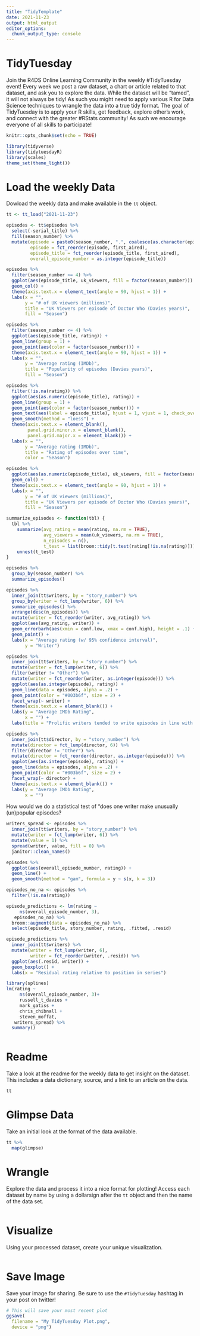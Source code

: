 ```yaml
---
title: "TidyTemplate"
date: 2021-11-23
output: html_output
editor_options: 
  chunk_output_type: console
---
```


# TidyTuesday

Join the R4DS Online Learning Community in the weekly #TidyTuesday event!
Every week we post a raw dataset, a chart or article related to that dataset, and ask you to explore the data.
While the dataset will be “tamed”, it will not always be tidy! As such you might need to apply various R for Data Science techniques to wrangle the data into a true tidy format.
The goal of TidyTuesday is to apply your R skills, get feedback, explore other’s work, and connect with the greater #RStats community!
As such we encourage everyone of all skills to participate!

```r

knitr::opts_chunk$set(echo = TRUE)

library(tidyverse)
library(tidytuesdayR)
library(scales)
theme_set(theme_light())
```

# Load the weekly Data

Dowload the weekly data and make available in the `tt` object.

```r

tt <- tt_load("2021-11-23")

episodes <- tt$episodes %>%
  select(-serial_title) %>%
  fill(season_number) %>%
  mutate(episode = paste0(season_number, ".", coalesce(as.character(episode_number), "X"), " ", episode_title),
         episode = fct_reorder(episode, first_aired),
         episode_title = fct_reorder(episode_title, first_aired),
         overall_episode_number = as.integer(episode_title))

episodes %>%
  filter(season_number <= 4) %>%
  ggplot(aes(episode_title, uk_viewers, fill = factor(season_number))) +
  geom_col() +
  theme(axis.text.x = element_text(angle = 90, hjust = 1)) +
  labs(x = "",
       y = "# of UK viewers (millions)",
       title = "UK Viewers per episode of Doctor Who (Davies years)",
       fill = "Season")

episodes %>%
  filter(season_number <= 4) %>%
  ggplot(aes(episode_title, rating)) +
  geom_line(group = 1) +
  geom_point(aes(color = factor(season_number))) +
  theme(axis.text.x = element_text(angle = 90, hjust = 1)) +
  labs(x = "",
       y = "Average rating (IMDb)",
       title = "Popularity of episodes (Davies years)",
       fill = "Season")

episodes %>%
  filter(!is.na(rating)) %>%
  ggplot(aes(as.numeric(episode_title), rating)) +
  geom_line(group = 1) +
  geom_point(aes(color = factor(season_number))) +
  geom_text(aes(label = episode_title), hjust = 1, vjust = 1, check_overlap = TRUE) +
  geom_smooth(method = "loess") +
  theme(axis.text.x = element_blank(),
        panel.grid.minor.x = element_blank(),
        panel.grid.major.x = element_blank()) +
  labs(x = "",
       y = "Average rating (IMDb)",
       title = "Rating of episodes over time",
       color = "Season")

episodes %>%
  ggplot(aes(as.numeric(episode_title), uk_viewers, fill = factor(season_number))) +
  geom_col() +
  theme(axis.text.x = element_text(angle = 90, hjust = 1)) +
  labs(x = "",
       y = "# of UK viewers (millions)",
       title = "UK Viewers per episode of Doctor Who (Davies years)",
       fill = "Season")
```

```r
summarize_episodes <- function(tbl) {
  tbl %>%
    summarize(avg_rating = mean(rating, na.rm = TRUE),
              avg_viewers = mean(uk_viewers, na.rm = TRUE),
              n_episodes = n(),
              t_test = list(broom::tidy(t.test(rating[!is.na(rating)])))) %>%
    unnest(t_test)
}

episodes %>%
  group_by(season_number) %>%
  summarize_episodes()

episodes %>%
  inner_join(tt$writers, by = "story_number") %>%
  group_by(writer = fct_lump(writer, 6)) %>%
  summarize_episodes() %>%
  arrange(desc(n_episodes)) %>%
  mutate(writer = fct_reorder(writer, avg_rating)) %>%
  ggplot(aes(avg_rating, writer)) +
  geom_errorbarh(aes(xmin = conf.low, xmax = conf.high), height = .1) +
  geom_point() +
  labs(x = "Average rating (w/ 95% confidence interval)",
       y = "Writer")
```

```r
episodes %>%
  inner_join(tt$writers, by = "story_number") %>%
  mutate(writer = fct_lump(writer, 6)) %>%
  filter(writer != "Other") %>%
  mutate(writer = fct_reorder(writer, as.integer(episode))) %>%
  ggplot(aes(as.integer(episode), rating)) +
  geom_line(data = episodes, alpha = .2) +
  geom_point(color = "#003b6f", size = 2) +
  facet_wrap(~ writer) +
  theme(axis.text.x = element_blank()) +
  labs(y = "Average IMDb Rating",
       x = "") +
  labs(title = "Prolific writers tended to write episodes in line with their seasons' popularity")

episodes %>%
  inner_join(tt$director, by = "story_number") %>%
  mutate(director = fct_lump(director, 6)) %>%
  filter(director != "Other") %>%
  mutate(director = fct_reorder(director, as.integer(episode))) %>%
  ggplot(aes(as.integer(episode), rating)) +
  geom_line(data = episodes, alpha = .2) +
  geom_point(color = "#003b6f", size = 2) +
  facet_wrap(~ director) +
  theme(axis.text.x = element_blank()) +
  labs(y = "Average IMDb Rating",
       x = "")
```



How would we do a statistical test of "does one writer make unusually (un)popular episodes?

```r
writers_spread <- episodes %>%
  inner_join(tt$writers, by = "story_number") %>%
  mutate(writer = fct_lump(writer, 6)) %>%
  mutate(value = 1) %>%
  spread(writer, value, fill = 0) %>%
  janitor::clean_names()
```

```r
episodes %>%
  ggplot(aes(overall_episode_number, rating)) +
  geom_line() +
  geom_smooth(method = "gam", formula = y ~ s(x, k = 3))

episodes_no_na <- episodes %>%
  filter(!is.na(rating))

episode_predictions <- lm(rating ~
     ns(overall_episode_number, 3),
   episodes_no_na) %>%
  broom::augment(data = episodes_no_na) %>%
  select(episode_title, story_number, rating, .fitted, .resid)

episode_predictions %>%
  inner_join(tt$writers) %>%
  mutate(writer = fct_lump(writer, 6),
         writer = fct_reorder(writer, .resid)) %>%
  ggplot(aes(.resid, writer)) +
  geom_boxplot() +
  labs(x = "Residual rating relative to position in series")

library(splines)
lm(rating ~
     ns(overall_episode_number, 3)+
     russell_t_davies +
     mark_gatiss +
     chris_chibnall +
     steven_moffat,
   writers_spread) %>%
  summary()
```

```r

```




# Readme

Take a look at the readme for the weekly data to get insight on the dataset.
This includes a data dictionary, source, and a link to an article on the data.

```r

tt

```


# Glimpse Data

Take an initial look at the format of the data available.

```r

tt %>% 
  map(glimpse)

```

# Wrangle

Explore the data and process it into a nice format for plotting! Access each dataset by name by using a dollarsign after the `tt` object and then the name of the data set.

```r



```


# Visualize

Using your processed dataset, create your unique visualization.

```r


  
```

# Save Image

Save your image for sharing. Be sure to use the `#TidyTuesday` hashtag in your post on twitter! 

```r

# This will save your most recent plot
ggsave(
  filename = "My TidyTuesday Plot.png",
  device = "png")

```
